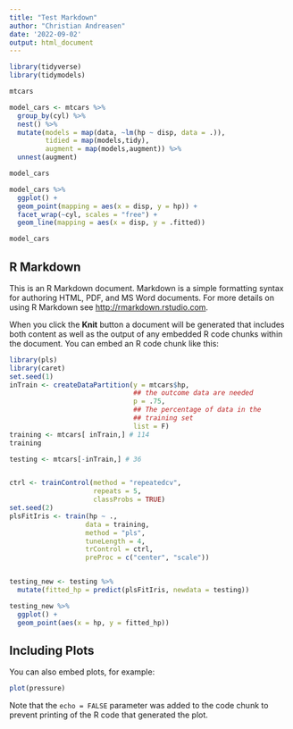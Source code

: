 ```yaml
---
title: "Test Markdown"
author: "Christian Andreasen"
date: '2022-09-02'
output: html_document
---
```


```r
library(tidyverse)
library(tidymodels)

mtcars

model_cars <- mtcars %>% 
  group_by(cyl) %>% 
  nest() %>% 
  mutate(models = map(data, ~lm(hp ~ disp, data = .)),
         tidied = map(models,tidy),
         augment = map(models,augment)) %>% 
  unnest(augment)

model_cars

model_cars %>% 
  ggplot() +
  geom_point(mapping = aes(x = disp, y = hp)) + 
  facet_wrap(~cyl, scales = "free") + 
  geom_line(mapping = aes(x = disp, y = .fitted))

model_cars

```

## R Markdown

This is an R Markdown document. Markdown is a simple formatting syntax for authoring HTML, PDF, and MS Word documents. For more details on using R Markdown see <http://rmarkdown.rstudio.com>.

When you click the **Knit** button a document will be generated that includes both content as well as the output of any embedded R code chunks within the document. You can embed an R code chunk like this:

```r
library(pls)
library(caret)
set.seed(1)
inTrain <- createDataPartition(y = mtcars$hp,
                               ## the outcome data are needed
                               p = .75,
                               ## The percentage of data in the
                               ## training set
                               list = F)
training <- mtcars[ inTrain,] # 114
training

testing <- mtcars[-inTrain,] # 36


ctrl <- trainControl(method = "repeatedcv",
                     repeats = 5,
                     classProbs = TRUE)
set.seed(2)
plsFitIris <- train(hp ~ .,
                   data = training,
                   method = "pls",
                   tuneLength = 4,
                   trControl = ctrl,
                   preProc = c("center", "scale"))


testing_new <- testing %>% 
  mutate(fitted_hp = predict(plsFitIris, newdata = testing))

testing_new %>% 
  ggplot() +
  geom_point(aes(x = hp, y = fitted_hp))

```

## Including Plots

You can also embed plots, for example:

```r
plot(pressure)
```

Note that the `echo = FALSE` parameter was added to the code chunk to prevent printing of the R code that generated the plot.
